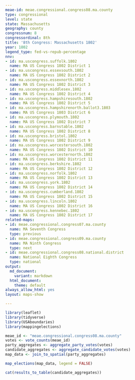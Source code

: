 ```yaml
---
meae-id: meae.congressional.congress08.ma.county
type: congressional
level: state
state: Massachusetts
geography: county
congressnum: 8
congressordinal: 8th
title: '8th Congress: Massachusetts 1802'
year: 1802
legend_type: fed-vs-repub-percentage
nnv:
- id: ma.uscongress.suffolk.1802
  name: MA US Congress 1802 District 1
- id: ma.uscongress.essexsouth.1802
  name: MA US Congress 1802 District 2
- id: ma.uscongress.essexnorth.1802
  name: MA US Congress 1802 District 3
- id: ma.uscongress.middlesex.1802
  name: MA US Congress 1802 District 4
- id: ma.uscongress.hampshiresouth.1802
  name: MA US Congress 1802 District 5
- id: ma.uscongress.hampshirenorth.ballot3.1803
  name: MA US Congress 1803 District 6
- id: ma.uscongress.plymouth.1802
  name: MA US Congress 1802 District 7
- id: ma.uscongress.barnstable.1802
  name: MA US Congress 1802 District 8
- id: ma.uscongress.bristol.1802
  name: MA US Congress 1802 District 9
- id: ma.uscongress.worcestersouth.1802
  name: MA US Congress 1802 District 10
- id: ma.uscongress.worcesternorth.1802
  name: MA US Congress 1802 District 11
- id: ma.uscongress.berkshire.1802
  name: MA US Congress 1802 District 12
- id: ma.uscongress.norfolk.1802
  name: MA US Congress 1802 District 13
- id: ma.uscongress.york.1802
  name: MA US Congress 1802 District 14
- id: ma.uscongress.cumberland.1802
  name: MA US Congress 1802 District 15
- id: ma.uscongress.lincoln.1802
  name: MA US Congress 1802 District 16
- id: ma.uscongress.kennebec.1802
  name: MA US Congress 1802 District 17
related-maps:
- id: meae.congressional.congress07.ma.county
  name: MA Seventh Congress
  type: previous
- id: meae.congressional.congress09.ma.county
  name: MA Ninth Congress
  type: next
- id: meae.congressional.congress08.national.district
  name: National Eighth Congress
  type: national
output:
  md_document:
    variant: markdown
  html_document:
    theme: default
always_allow_html: yes
layout: maps-show

---
```


```r
library(leaflet)
library(tidyverse)
library(USAboundaries)
library(mappingelections)

meae_id <- "meae.congressional.congress08.ma.county"
votes <- vote_counts(meae_id)
party_aggregates <- aggregate_party_votes(votes)
candidate_aggregates <- aggregate_candidate_votes(votes)
map_data <- join_to_spatial(party_aggregates)
```

<div class="map">

```r
map_elections(map_data, legend = FALSE)
```

</div>

<div class="results-table">

```r
cat(results_to_table(candidate_aggregates))
```

</div>